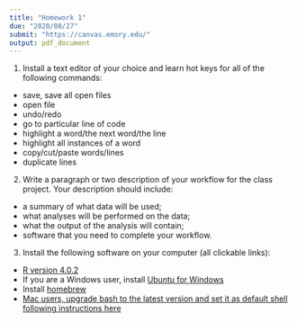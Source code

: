 ```yaml
---
title: "Homework 1"
due: "2020/08/27"
submit: "https://canvas.emory.edu/"
output: pdf_document
---
```


1. Install a text editor of your choice and learn hot keys for all of the following commands:

* save, save all open files
* open file
* undo/redo
* go to particular line of code
* highlight a word/the next word/the line
* highlight all instances of a word
* copy/cut/paste words/lines
* duplicate lines

2. Write a paragraph or two description of your workflow for the class project. Your description should include:

* a summary of what data will be used;
* what analyses will be performed on the data;
* what the output of the analysis will contain;
* software that you need to complete your workflow. 

3. Install the following software on your computer (all clickable links):

* [R version 4.0.2](https://cloud.r-project.org/)
* If you are a Windows user, install [Ubuntu for Windows](https://www.microsoft.com/en-us/p/ubuntu/9nblggh4msv6?activetab=pivot:overviewtab)
* Install [homebrew](https://brew.sh/)
* [Mac users, upgrade bash to the latest version and set it as default shell following instructions here](https://itnext.io/upgrading-bash-on-macos-7138bd1066ba)

